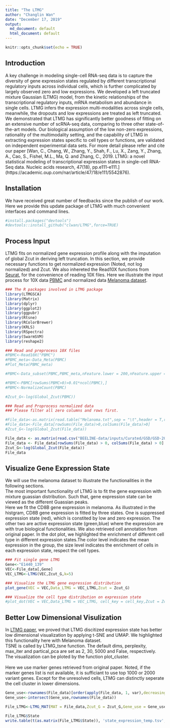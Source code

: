```yaml
---
title: "The LTMG"
author: "Changlin Wan"
date: "December 17, 2019"
output:
  md_document: default
  html_document: default
---
```


```r
knitr::opts_chunk$set(echo = TRUE)
```

## Introduction
A key challenge in modeling single-cell RNA-seq data is to capture the diversity of gene expression states regulated by different transcriptional regulatory inputs across individual cells, which is further complicated by largely observed zero and low expressions. We developed a left truncated mixture Gaussian (LTMG) model, from the kinetic relationships of the transcriptional regulatory inputs, mRNA metabolism and abundance in single cells. LTMG infers the expression multi-modalities across single cells, meanwhile, the dropouts and low expressions are treated as left truncated. We demonstrated that LTMG has significantly better goodness of fitting on an extensive number of scRNA-seq data, comparing to three other state-of-the-art models. Our biological assumption of the low non-zero expressions, rationality of the multimodality setting, and the capability of LTMG in extracting expression states specific to cell types or functions, are validated on independent experimental data sets. For more detail please refer and cite our paper [Wan, C., Chang, W., Zhang, Y., Shah, F., Lu, X., Zang, Y., Zhang, A., Cao, S., Fishel, M.L., Ma, Q. and Zhang, C., 2019. LTMG: a novel statistical modeling of transcriptional expression states in single-cell RNA-Seq data. Nucleic acids research, 47(18), pp.e111-e111.] (https://academic.oup.com/nar/article/47/18/e111/5542876). 

## Installation
We have received great number of feedbacks since the publish of our work. Here we provide this update package of LTMG with much convenient interfaces and command lines.
```r
#install.packages("devtools")
#devtools::install_github("clwan/LTMG",force=TRUE)
```



## Process Input
LTMG fits on normalized gene expression profile along with the imputation of global Zcut in deriving left truncation. In this section, we provide necessary functions to get normalized expression (Noted, not log normalized) and Zcut. We also inhereted the Read10X functions from [Seurat](https://satijalab.org/seurat/), for the convenience of reading 10X files. Here we illustrate the input process for 10X data [PBMC](https://www.nature.com/articles/ncomms14049) and normalized data [Melanoma dataset](https://science.sciencemag.org/content/352/6282/189.long).

```r
### The R packages involved in LTMG package
library(LTMGSCA)
library(Matrix)
library(dplyr)
library(ggplot2)
library(ggpubr)
library(Rtsne)
library(RColorBrewer)
library(KRLS)
library(RSpectra)
library(SwarmSVM)
library(reshape2)

### Read and preprocess 10X files
#PBMC<-Read10X("PBMC")
#PBMC_meta<-Data_Meta(PBMC)
#Plot_Meta(PBMC_meta)

#PBMC<-Data_subset(PBMC,PBMC_meta,nFeature.lower = 200,nFeature.upper = 2000,Counts.upper = 5000,Percent.mt.upper = 0.1)

#PBMC<-PBMC[rowSums(PBMC>0)>0.01*ncol(PBMC),]
#PBMC<-NormalizeCount(PBMC)

#Zcut_G<-log(Global_Zcut(PBMC))

### Read and Proprocess normalized data
### Please filter all zero columns and rows first.

#File_data<-as.matrix(read.table("Melanoma.txt",sep = "\t",header = T,row.names = 1))
#File_data<-File_data[rowSums(File_data)>0,colSums(File_data)>0]
#Zcut_G<-log(Global_Zcut(File_data))


```

```r
File_data <- as.matrix(read.csv("BEELINE-data/inputs/Curated/GSD/GSD-2000-1/ExpressionData.csv", sep = ',', header = TRUE, row.names = 1))
File_data <- File_data[rowSums(File_data) > 0, colSums(File_data) > 0]
Zcut_G<-log(Global_Zcut(File_data))
File_data
```

## Visualize Gene Expression State
We will use the melanoma dataset to illustrate the functionalities in the following sections. <br>
The most important functionality of LTMG is to fit the gene expression with mixture guassian distribution. Such that, gene expression state can be viewed as the different Guassian peaks. <br>
Here we fit the CD8B gene expression in melanoma. As illustrated in the histgram, CD8B gene expression is fitted by three states. One is suppressed expression state (red), which is constited by low and zero expression. The other two are active expression state (green,blue) where the expression are with true biological functionalities. We also retrieved cell annotation from original paper. In the dot plot, we highlighted the enrichment of different cell type in different expression states.The color level indicates the mean expression in the group, the size level indicates the enrichment of cells in each expression state, respect the cell types.

```r
### Fit single gene LTMG
Gene<-"E1440_139"
VEC<-File_data[,Gene]
VEC_LTMG<-LTMG(VEC,Zcut_G,k=5)

### Visualize the LTMG gene expression distribution
plot_gene(VEC = VEC,Data_LTMG = VEC_LTMG,Zcut = Zcut_G)

### Visualize the cell type distribution on expression state
#plot_dot(VEC = VEC,Data_LTMG = VEC_LTMG, cell_key = cell_key,Zcut = Zcut_G,Gene=Gene)

```


## Better Low Dimensional Visulization
In [LTMG paper](https://academic.oup.com/nar/article/47/18/e111/5542876), we proved that LTMG discitized expression state has better low dimensional visualization by applying t-SNE and UMAP. We highlighted this functionality here with Melanoma dataset.<br>
TSNE is called by LTMG_tsne function. The default dims, perplexity, max_iter and partical_pca are set as 2, 30, 5000 and False, respectively. The visualization can be ploted by the function plot_cluster.<br>  
Here we use marker genes retrieved from original paper. Noted, if the marker genes list is not available, it is sufficiant to use top 1000 or 2000 variant genes. Except for the unresolved cells, LTMG can distinctly seperate the cell cluster in lower dimensions.

```r
Gene_use<-rownames(File_data)[order(apply(File_data, 1, var),decreasing = T)[1:2000]]
Gene_use<-intersect(Gene_use,rownames(File_data))

File_LTMG<-LTMG_MAT(MAT = File_data,Zcut_G = Zcut_G,Gene_use = Gene_use)

```

```r
File_LTMG$State
write.table(t(as.matrix(File_LTMG$State)), 'state_expression_temp.tsv', sep = "\t", col.names = NA, row.names = TRUE)
```

